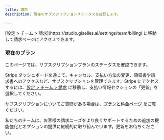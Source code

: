 ```yaml
---
title: 請求  
description: 現在のサブスクリプションステータスを確認します。

---
```


<Info>
[設定 > チーム > 請求](https://studio.giselles.ai/settings/team/billing) に移動して請求ページにアクセスできます。
</Info>

### 現在のプラン

このページでは、サブスクリプションプランのステータスを確認できます。

Stripe ダッシュボードを通じて、キャンセル、支払い方法の変更、領収書や請求書へのアクセスなど、サブスクリプションを管理できます。Stripe にアクセスするには、[設定 > チーム > 請求](https://studio.giselles.ai/settings/team/billing) に移動し、支払い情報セクションの「更新」を選択してください。

サブスクリプションについてご質問がある場合は、[プランと料金ページ](https://studio.giselles.ai/settings/team/billing) をご覧ください。

私たちのチームは、お客様の請求ニーズをより良くサポートするための追加の機能強化とオプションの提供に継続的に取り組んでいます。更新をお待ちください。